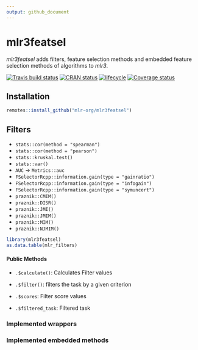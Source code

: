 ```yaml
---
output: github_document
---
```


# mlr3featsel

_mlr3featsel_ adds filters, feature selection methods and embedded feature selection methods of algorithms to _mlr3_.

[![Travis build status](https://travis-ci.org/mlr-org/mlr3featsel.svg?branch=master)](https://travis-ci.org/mlr-org/mlr3featsel)
[![CRAN status](https://www.r-pkg.org/badges/version/mlr3featsel)](https://cran.r-project.org/package=mlr3featsel)
[![lifecycle](https://img.shields.io/badge/lifecycle-experimental-orange.svg)](https://www.tidyverse.org/lifecycle/#experimental)
[![Coverage status](https://codecov.io/gh/mlr-org/mlr3featsel/branch/master/graph/badge.svg)](https://codecov.io/github/mlr-org/mlr3featsel?branch=master)

## Installation

```r
remotes::install_github("mlr-org/mlr3featsel")
```

## Filters

* `stats::cor(method = "spearman")`
* `stats::cor(method = "pearson")`
* `stats::kruskal.test()`
* `stats::var()`
* `AUC` -> `Metrics::auc`
* `FSelectorRcpp::information.gain(type = "gainratio")`
* `FSelectorRcpp::information.gain(type = "infogain")`
* `FSelectorRcpp::information.gain(type = "symuncert")`
* `praznik::CMIM()`
* `praznik::DISR()`
* `praznik::JMI()`
* `praznik::JMIM()`
* `praznik::MIM()`
* `praznik::NJMIM()`

```r
library(mlr3featsel)
as.data.table(mlr_filters)
```


#### Public Methods

* `.$calculate()`: Calculates Filter values
* `.$filter()`: filters the task by a given criterion

* `.$scores`: Filter score values
* `.$filtered_task`: Filtered task

### Implemented wrappers

### Implemented embedded methods
